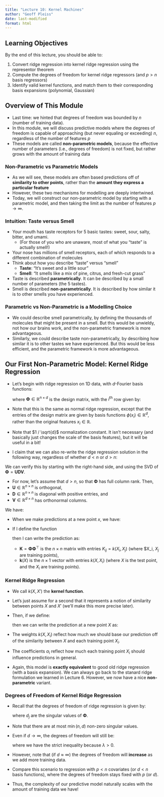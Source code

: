 ```yaml
---
title: "Lecture 10: Kernel Machines"
author: "Geoff Pleiss"
date: last-modified
format: html
---
```


## Learning Objectives

By the end of this lecture, you should be able to:

1. Convert ridge regression into kernel ridge regression using the representor theorem
2. Compute the degrees of freedom for kernel ridge regressors (and $p > n$ basis regressors)
3. Identify valid kernel functions, and match them to their corresponding basis expansions (polynomial, Gaussian)

## Overview of This Module

- Last time: we hinted that degrees of freedom was bounded by $n$ (number of training data).
- In this module, we will discuss predictive models where the degrees of freedom is capable of approaching (but never equaling or exceeding) $n$, regardless of the number of features $p$
- These models are called **non-parametric models**, because the effective number of parameters (i.e., degrees of freedom) is not fixed, but rather grows with the amount of training data

### Non-Parametric vs Parametric Models

- As we will see, these models are often based predictions off of **similarity to other points**, rather than the **amount they express a particular feature**
- However, these two mechanisms for modelling are deeply intertwined.
- Today, we will construct our non-parametric model by starting with a parametric model, and then taking the limit as the number of features $p \to \infty$.

### Intuition: Taste versus Smell

- Your mouth has taste receptors for 5 basic tastes: sweet, sour, salty, bitter, and umami.
  - (For those of you who are unaware, most of what you "taste" is actually smell!)
- Your nose has millions of smell receptors, each of which responds to a different combination of molecules
- Think about how you describe "taste" versus "smell"
  - **Taste**: "It's sweet and a little sour"
  - **Smell**: "It smells like a mix of pine, citrus, and fresh-cut grass"
- Taste is described **parametrically**. It can be described by a small number of parameters (the 5 tastes).
- Smell is described **non-parametrically**. It is described by how similar it is to other smells you have experienced.

### Parametric vs Non-Parametric is a Modelling Choice

- We could describe smell parametrically, by defining the thousands of molecules that might be present in a smell. But this would be unwieldy, not how our brains work, and the non-parametric framework is more advantageous.
- Similarly, we could describe taste non-parametrically, by describing how similar it is to other tastes we have experienced. But this would be less efficient, and the parametric framework is more advantageous.

## Our First Non-Parametric Model: Kernel Ridge Regression

- Let's begin with ridge regression on 1D data, with $d$-Fourier basis functions:

  \begin{align*}
  \hat \beta_\mathrm{ridge} = \left( \boldsymbol \Phi^\top \boldsymbol \Phi + \lambda \boldsymbol I \right)^{-1} \boldsymbol \Phi^\top \boldsymbol Y
  \end{align*}

  where $\boldsymbol \Phi \in \mathbb R^{n \times d}$ is the design matrix, with the $i^\mathrm{th}$ row given by:

  \begin{align*}
    \boldsymbol \phi(x_i) = \frac{1}{\sqrt d} \left[ \cos(2 \pi x_i), \sin(2 \pi x_i), \ldots, \cos(2 \pi \frac{d}{2} x_i), \sin(2 \pi \frac{d}{2} x_i) \right]
  \end{align*}

- Note that this is the same as normal ridge regression, except that the entries of the design matrix are given by basis functions $\phi(x_i) \in \mathbb R^d$, rather than the original features $x_i \in \mathbb R$.

- Note that $1 / \sqrt{d}$ normalization constant. It isn't necessary (and basically just changes the scale of the basis features), but it will be useful in a bit!

- I claim that we can also re-write the ridge regression solution in the following way,
regardless of whether $d < n$ or $d > n$:

  \begin{align*}
  \hat \beta_\mathrm{ridge} = \boldsymbol \Phi^\top \left( \boldsymbol \Phi \boldsymbol \Phi^\top + \lambda \boldsymbol I \right)^{-1} \boldsymbol Y
  \end{align*}

:::{.callout-tip collapse="true" title="Derivation"}

We can verify this by starting with the right-hand side, and using the SVD of $\boldsymbol \Phi = \boldsymbol U \boldsymbol D \boldsymbol V.$

- For now, let's assume that $d > n$, so that $\boldsymbol \Phi$ has full column rank. Then,
- $\boldsymbol U \in \mathbb R^{n \times n}$ is orthogonal,
- $\boldsymbol D \in \mathbb R^{n \times n}$ is diagonal with positive entries, and
- $\boldsymbol V \in \mathbb R^{d \times n}$ has orthonormal columns.

We have:

\begin{align*}
\left( \boldsymbol \Phi^\top \boldsymbol \Phi + \lambda \boldsymbol I \right)^{-1} \boldsymbol \Phi^\top
&= \left( \boldsymbol V \boldsymbol D^2 \boldsymbol V^\top + \lambda \boldsymbol I \right)^{-1} \boldsymbol V \boldsymbol D \boldsymbol U^\top \\
&= \left( \boldsymbol V \left( \boldsymbol D^2 + \lambda \boldsymbol I \right) \boldsymbol V^\top \right)^{-1} \boldsymbol V \boldsymbol D \boldsymbol U^\top \\
&= \boldsymbol V \left( \boldsymbol D^2 + \lambda \boldsymbol I \right)^{-1} \boldsymbol V^\top \boldsymbol V \boldsymbol D \boldsymbol U^\top \\
&= \boldsymbol V \left( \boldsymbol D^2 + \lambda \boldsymbol I \right)^{-1} \boldsymbol D \boldsymbol U^\top \\
&= \boldsymbol V \boldsymbol D \left( \boldsymbol D^2 + \lambda \boldsymbol I \right)^{-1} \boldsymbol U^\top \\
&= \boldsymbol V \boldsymbol D \boldsymbol U^\top \boldsymbol U \left( \boldsymbol D^2 + \lambda \boldsymbol I \right)^{-1} \boldsymbol U^\top \\
&= \boldsymbol V \boldsymbol D \boldsymbol U^\top \left( \boldsymbol U \left( \boldsymbol D^2 + \lambda \boldsymbol I \right) \boldsymbol U^\top \right)^{-1} \\
&= \boldsymbol V \boldsymbol D \boldsymbol U^\top \left( \boldsymbol U \boldsymbol D^2 \boldsymbol U^\top + \lambda \boldsymbol I \right)^{-1} \\
&= \boldsymbol \Phi^\top \left( \boldsymbol \Phi \boldsymbol \Phi^\top + \lambda \boldsymbol I \right)^{-1}
\end{align*}

:::

- When we make predictions at a new point $x$, we have:

  \begin{align*}
  \hat f(X) &= \boldsymbol \phi(X)^\top \hat \beta_\mathrm{ridge} \\
  &= \boldsymbol \phi(X)^\top \boldsymbol \Phi^\top \left( \boldsymbol \Phi \boldsymbol \Phi^\top + \lambda \boldsymbol I \right)^{-1} \boldsymbol Y \\
  &= \underbrace{\left( \boldsymbol \phi(x)^\top \boldsymbol \Phi^\top \right)}_{\text{new } 1 \times n \text{ vector}} \underbrace{\left( \boldsymbol \Phi \boldsymbol \Phi^\top + \lambda \boldsymbol I \right)^{-1} }_{n \times n \text{ matrix}} \boldsymbol Y.
  \end{align*}

- If I define the function

  \begin{align*}
  k(x, x') = \boldsymbol \phi(x)^\top \boldsymbol \phi(x')
  = \frac{1}{d} \sum_{j=1}^{d/2} \left[ \cos(2 \pi j x) \cos(2 \pi j x') + \sin(2 \pi j x) \sin(2 \pi j x') \right]
  \end{align*}

  then I can write the prediction as:

  \begin{align*}
  \hat f(X) &= \underbrace{ \begin{bmatrix}
  k(x, x_1) & k(x, x_2) & \cdots & k(x, x_n)
  \end{bmatrix} }_{:= \boldsymbol k(X)^\top} \left( \underbrace{ \begin{bmatrix}
  k(x_1, x_1) & k(x_1, x_2) & \cdots & k(x_1, x_n) \\
  k(x_2, x_1) & k(x_2, x_2) & \cdots & k(x_2, x_n) \\
  \vdots & \vdots & \ddots & \vdots \\
  k(x_n, x_1) & k(x_n, x_2) & \cdots & k(x_n, x_n)
  \end{bmatrix} }_{:= \boldsymbol K} + \lambda \boldsymbol I \right)^{-1} \boldsymbol Y
  \end{align*}

    - $\boldsymbol K = \boldsymbol \Phi \boldsymbol \Phi^\top$ is the $n \times n$ matrix with entries $K_{ij} = k(X_i, X_j)$ (where $X_i, $X_j$ are training points),
    - $\boldsymbol k(X)$ is the $n \times 1$ vector with entries $k(X, X_i)$ (where $X$ is the test point, and the $X_i$ are training points).

### Kernel Ridge Regression

- We call $k(X, X')$ the **kernel function**.
- Let's just assume for a second that it represents a notion of similarity between points $X$ and $X'$
(we'll make this more precise later).
- Then, if we define:

  \begin{align*}
    \left( \boldsymbol K + \lambda \boldsymbol I \right)^{-1} \boldsymbol Y =: \boldsymbol \alpha \in \mathbb R^n,
  \end{align*}

  then we can write the prediction at a new point $X$ as:

  \begin{align*}
  \hat f(X) = \sum_{i=1}^n \alpha_i k(X, X_i).
  \end{align*}

- The weights $k(X, X_i)$ reflect how much we should base our prediction off of the similarity between $X$ and each training point $X_i$.

- The coefficients $\alpha_i$ reflect how much each training point $X_i$ should influence predictions in general.

- Again, this model is **exactly equivalent** to good old ridge regression (with a basis expansion). We can always go back to the stanard ridge formulation we learned in Lecture 6. However, we now have a nice **non-parametric** variant.

### Degrees of Freedom of Kernel Ridge Regression

- Recall that the degrees of freedom of ridge regression is given by:

  \begin{align*}
  \mathrm{df}(\lambda) = \sum_{j=1}^{\min(n, d)} \frac{d_j^2}{d_j^2 + \lambda}
  \end{align*}

  where $d_j$ are the singular values of $\boldsymbol \Phi$.

- Note that there are at most $\min(n, d)$ non-zero singular values.

- Even if $d \to \infty$, the degrees of freedom will still be:

  \begin{align*}
  \mathrm{df}(\lambda) = \sum_{j=1}^{n} \frac{d_j^2}{d_j^2 + \lambda} < n
  \end{align*}

  where we have the strict inequality because $\lambda > 0$.

- However, note that (if $d \approx \infty$) the degrees of freedom will **increase** as we add more training data.

- Compare this scenario to regression with $p < n$ covariates (or $d < n$ basis functions), where the degrees of freedom stays fixed with $p$ (or $d$).

- Thus, the complexity of our predictive model naturally scales with the amount of training data we have!
